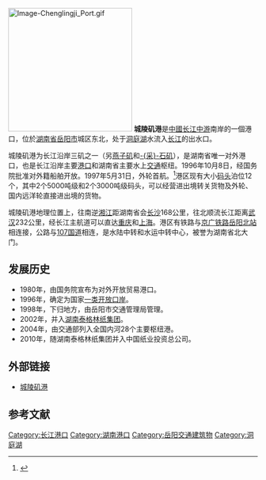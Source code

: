 {{Otheruses|subject=港口|other=行政区|城陵矶街道}}
{{Infobox Port
|locode=CNCLJ<ref name="unlocode">{{Cite web|title=UNLOCODE (CN) - CHINA|url=https://service.unece.org/trade/locode/cn.htm|access-date=2021-09-09|work=service.unece.org|archive-date=2021-06-09|archive-url=https://web.archive.org/web/20210609211532/https://service.unece.org/trade/locode/cn.htm|dead-url=no}}</ref>
|country={{PRC}}
|location=[[湖南省|湖南省]][[岳阳市|岳阳市]]
|image=
}}
{{Infobox border port
|name                      = 城陵矶水运（河港）口岸
|photo                     = 
|country                   = {{PRC}}
|location                  = [[湖南省|湖南省]][[岳阳市|岳阳市]]
|type                      = 国家一类水运口岸
|border_guard              = 湖南省公安边防总队
|customs                   = [[长沙海关|长沙海关]]
|opened                    = 1996年10月8日
| stat_import-export_value = 
| stat_passenger           = 130
| stat_cargo               = 2,150.99万吨
| stat_container           = 25.21万标箱
| stat_vehicle             = 10艘次
| stat_year                = 2016<ref name="口岸年鉴2017">{{cite book |author1=国家口岸管理办公室 |author2=中国口岸协会 |title=《中国口岸年鉴2017》 |location=[[北京市|北京]] |publisher=[[中国海关出版社|中国海关出版社]] |date=2017.12 |page=402 |isbn=978-7-5175-0240-1}}</ref>
}}
[[File:Image-Chenglingji_Port.gif|250px]]
'''城陵矶港'''是[[中國|中國]][[长江中游|长江中游]]南岸的一個港口，位於[[湖南省|湖南省]][[岳阳市|岳阳市]]城区东北，处于[[洞庭湖|洞庭湖]]水流入[[长江|长江]]的出水口。

城陵矶港为长江沿岸三矶之一（另[[燕子矶|燕子矶]]和[[采石矶|-{采}-石矶]]），是湖南省唯一对外港口，也是长江沿岸主要[[港口|港口]]和湖南省主要水上[[交通|交通]]枢纽。1996年10月8日，经国务院批准对外籍船舶开放。1997年5月31日，外轮首航。<ref>{{cite web|author1=市经信委|title=城陵矶港|url=http://www.yueyang.gov.cn/yyts/mg/content_208866.html|website=岳阳市人民政府|accessdate=2018-07-12|archive-date=2020-10-27|archive-url=https://web.archive.org/web/20201027025456/http://www.yueyang.gov.cn/yyts/mg/content_208866.html|dead-url=no}}</ref>港区现有大小[[码头|码头]]泊位12个，其中2个5000吨级和2个3000吨级码头，可以经营进出境转关货物及外轮、国内远洋轮直接进出境的货物。

城陵矶港地理位置上，往南逆[[湘江|湘江]]距湖南省会[[长沙市|长沙]]168公里，往北顺流长江距离[[武汉市|武汉]]232公里，经长江主航道可以直达[[重庆市|重庆]]和[[上海市|上海]]。港区有铁路与[[京广铁路|京广铁路]][[岳阳北站|岳阳北站]]相连接，公路与[[107国道|107国道]]相连，是水陆中转和水运中转中心，被誉为湖南省北大门。

==发展历史==
*1980年，由国务院宣布为对外开放贸易港口。
*1996年，确定为国家[[一类开放口岸|一类开放口岸]]。
*1998年，下归地方，由岳阳市交通管理局管理。
*2002年，并入[[湖南泰格林纸集团|湖南泰格林纸集团]]。
*2004年，由交通部列入全国内河28个主要枢纽港。
*2010年，随湖南泰格林纸集团并入中国纸业投资总公司。

==外部链接==
*[http://www.cljport.com 城陵矶港] {{Wayback|url=http://www.cljport.com/ |date=20201124084046 }}

==参考文献==
{{Reflist|2}}

{{中华人民共和国国境口岸|水运}}

[[Category:长江港口|Category:长江港口]]
[[Category:湖南港口|Category:湖南港口]]
[[Category:岳阳交通建筑物|Category:岳阳交通建筑物]]
[[Category:洞庭湖|Category:洞庭湖]]